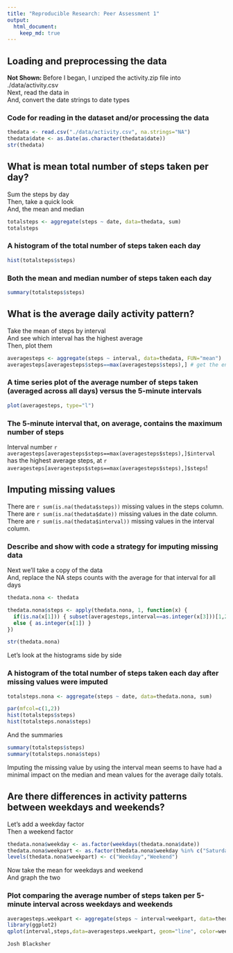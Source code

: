 ```yaml
---
title: "Reproducible Research: Peer Assessment 1"
output: 
  html_document:
    keep_md: true
---
```




## Loading and preprocessing the data
**Not Shown: **Before I began, I unziped the activity.zip file into ./data/activity.csv  
Next, read the data in  
And, convert the date strings to date types  

### Code for reading in the dataset and/or processing the data
```r
thedata <- read.csv("./data/activity.csv", na.strings="NA")
thedata$date <- as.Date(as.character(thedata$date))
str(thedata)
```



## What is mean total number of steps taken per day?
Sum the steps by day  
Then, take a quick look  
And, the mean and median  

```r
totalsteps <- aggregate(steps ~ date, data=thedata, sum)
totalsteps 
```

### A histogram of the total number of steps taken each day
```r
hist(totalsteps$steps)
```

### Both the mean and median number of steps taken each day
```r
summary(totalsteps$steps)
```



## What is the average daily activity pattern?
Take the mean of steps by interval  
And see which interval has the highest average  
Then, plot them  

```r
averagesteps <- aggregate(steps ~ interval, data=thedata, FUN="mean")
averagesteps[averagesteps$steps==max(averagesteps$steps),] # get the entry at max
```

### A time series plot of the average number of steps taken (averaged across all days) versus the 5-minute intervals
```r
plot(averagesteps, type="l")
```

###  The 5-minute interval that, on average, contains the maximum number of steps
Interval number `r averagesteps[averagesteps$steps==max(averagesteps$steps),]$interval` has the highest average steps, at `r averagesteps[averagesteps$steps==max(averagesteps$steps),]$steps`!


## Imputing missing values
There are `r sum(is.na(thedata$steps))` missing values in the steps column.  
There are `r sum(is.na(thedata$date))` missing values in the date column.  
There are `r sum(is.na(thedata$interval))` missing values in the interval column.  

### Describe and show with code a strategy for imputing missing data
Next we'll take a copy of the data   
And, replace the NA steps counts with the average for that interval for all days  

```r
thedata.nona <- thedata

thedata.nona$steps <- apply(thedata.nona, 1, function(x) { 
  if(is.na(x[1])) { subset(averagesteps,interval==as.integer(x[3]))[1,2] } 
  else { as.integer(x[1]) }
})

str(thedata.nona)
```

Let's look at the histograms side by side  

### A histogram of the total number of steps taken each day after missing values were imputed
```r
totalsteps.nona <- aggregate(steps ~ date, data=thedata.nona, sum)

par(mfcol=c(1,2))
hist(totalsteps$steps)
hist(totalsteps.nona$steps)
```

And the summaries  

```r
summary(totalsteps$steps)
summary(totalsteps.nona$steps)
```

Imputing the missing value by using the interval mean seems to have had a minimal impact on the median and mean values for the average daily totals.



## Are there differences in activity patterns between weekdays and weekends?
Let's add a weekday factor  
Then a weekend factor  

```r
thedata.nona$weekday <- as.factor(weekdays(thedata.nona$date))
thedata.nona$weekpart <- as.factor(thedata.nona$weekday %in% c("Saturday", "Sunday"))
levels(thedata.nona$weekpart) <- c("Weekday","Weekend")
```

Now take the mean for weekdays and weekend  
And graph the two  

### Plot comparing the average number of steps taken per 5-minute interval across weekdays and weekends
```r
averagesteps.weekpart <- aggregate(steps ~ interval+weekpart, data=thedata.nona,FUN="mean")
library(ggplot2)
qplot(interval,steps,data=averagesteps.weekpart, geom="line", color=weekpart)
```

~~~~
Josh Blacksher
~~~~
